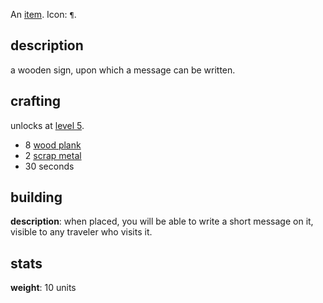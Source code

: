 {{FixTitle}}
An [[items|item]]. Icon: <code><nowiki>¶</nowiki></code>.

== description ==

a wooden sign, upon which a message can be written.

== crafting ==

unlocks at [[level 5]].

* 8 [[wood plank]]
* 2 [[scrap metal]]
* 30 seconds

== building ==

'''description''': when placed, you will be able to write a short message on it, visible to any traveler who visits it.

== stats ==

'''weight''': 10 units